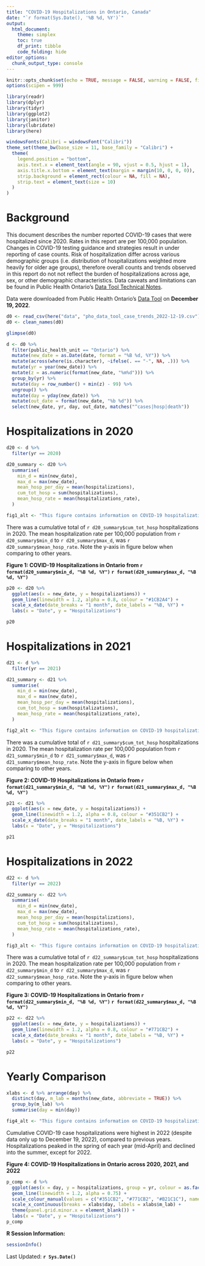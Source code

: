 ```yaml
---
title: "COVID-19 Hospitalizations in Ontario, Canada"
date: "`r format(Sys.Date(), '%B %d, %Y')`"
output:
  html_document:
    theme: simplex
    toc: true
    df_print: tibble
    code_folding: hide
editor_options: 
  chunk_output_type: console
---
```


```r
knitr::opts_chunk$set(echo = TRUE, message = FALSE, warning = FALSE, fig.height = 6, fig.width = 9)
options(scipen = 999)

library(readr)
library(dplyr)
library(tidyr)
library(ggplot2)
library(janitor)
library(lubridate)
library(here)

windowsFonts(Calibri = windowsFont("Calibri"))
theme_set(theme_bw(base_size = 11, base_family = "Calibri") +
  theme(
    legend.position = "bottom",
    axis.text.x = element_text(angle = 90, vjust = 0.5, hjust = 1),
    axis.title.x.bottom = element_text(margin = margin(10, 0, 0, 0)),
    strip.background = element_rect(colour = NA, fill = NA),
    strip.text = element_text(size = 10)
  )
)
```

# Background
This document describes the number reported COVID-19 cases that were hospitalized since 2020. Rates in this report are per 100,000 population. Changes in COVID-19 testing guidance and strategies result in under reporting of case counts. Risk of hospitalization differ across various demographic groups (i.e. distribution of hospitalizations weighted more heavily for older age groups), therefore overall counts and trends observed in this report do not not reflect the burden of hospitalizations across age, sex, or other demographic characteristics. Data caveats and limitations can be found in Public Health Ontario's [Data Tool Technical Notes](https://www.publichealthontario.ca/-/media/data-files/covid-19-data-tool-technical-notes.pdf?la=en). 

Data were downloaded from Public Health Ontario's [Data Tool](https://www.publichealthontario.ca/en/data-and-analysis/infectious-disease/covid-19-data-surveillance/covid-19-data-tool?tab=trends) on **December 19, 2022**. 

```r
d0 <- read_csv(here("data", "pho_data_tool_case_trends_2022-12-19.csv"))
d0 <- clean_names(d0)

glimpse(d0)

d <- d0 %>% 
  filter(public_health_unit == "Ontario") %>% 
  mutate(new_date = as.Date(date, format = "%B %d, %Y")) %>% 
  mutate(across(where(is.character), ~ifelse(. == "-", NA, .))) %>% 
  mutate(yr = year(new_date)) %>% 
  mutate(z = as.numeric(format(new_date, "%m%d"))) %>% 
  group_by(yr) %>% 
  mutate(day = row_number() + min(z) - 99) %>% 
  ungroup() %>% 
  mutate(day = yday(new_date)) %>% 
  mutate(out_date = format(new_date, "%b %d")) %>% 
  select(new_date, yr, day, out_date, matches("^cases|hosp|death")) 

```

# Hospitalizations in 2020
```r
d20 <- d %>% 
  filter(yr == 2020)

d20_summary <- d20 %>% 
  summarise(
    min_d = min(new_date),
    max_d = max(new_date),
    mean_hosp_per_day = mean(hospitalizations),
    cum_tot_hosp = sum(hospitalizations),
    mean_hosp_rate = mean(hospitalizations_rate),
  )

fig1_alt <- "This figure contains information on COVID-19 hospitalizations in 2020 over time. The y-axis is the number of COVID-19 hospitalizations and the x-axis is date. There was a peak in April 2020 and a decline to July 2020 where hospitalizations stayed below 20 per day until mid-September where hospitalization gradually climbed into the end of the year, higher than the peak in April 2020."
```
There was a cumulative total of `r d20_summary$cum_tot_hosp` hospitalizations in 2020. The mean hospitalization rate per 100,000 population from `r d20_summary$min_d` to `r d20_summary$max_d`, was `r d20_summary$mean_hosp_rate`. Note the y-axis in figure below when comparing to other years.

**Figure 1: COVID-19 Hospitalizations in Ontario from `r format(d20_summary$min_d, "%B %d, %Y")` `r format(d20_summary$max_d, "%B %d, %Y")`**
```r
p20 <- d20 %>% 
  ggplot(aes(x = new_date, y = hospitalizations)) +
  geom_line(linewidth = 1.2, alpha = 0.8, colour = "#1CB2A4") +
  scale_x_date(date_breaks = "1 month", date_labels = "%B, %Y") +
  labs(x = "Date", y = "Hospitalizations")

p20
```


# Hospitalizations in 2021
```r
d21 <- d %>% 
  filter(yr == 2021)

d21_summary <- d21 %>% 
  summarise(
    min_d = min(new_date),
    max_d = max(new_date),
    mean_hosp_per_day = mean(hospitalizations),
    cum_tot_hosp = sum(hospitalizations),
    mean_hosp_rate = mean(hospitalizations_rate),
  )

fig2_alt <- "This figure contains information on COVID-19 hospitalizations in 2021 over time. The y-axis is the number of COVID-19 hospitalizations and the x-axis is date. There was a decline in hospitalizations from January 2021 that reached a trough and then grew to peak in mid-April 2021. Hospitalizations declined and remained low from June to August, with a minor rise in the fall of 2021. Then a rapid increase at the end of December 2021."
```
There was a cumulative total of `r d21_summary$cum_tot_hosp` hospitalizations in 2020. The mean hospitalization rate per 100,000 population from `r d21_summary$min_d` to `r d21_summary$max_d`, was `r d21_summary$mean_hosp_rate`. Note the y-axis in figure below when comparing to other years.

**Figure 2: COVID-19 Hospitalizations in Ontario from `r format(d21_summary$min_d, "%B %d, %Y")` `r format(d21_summary$max_d, "%B %d, %Y")`**
```r
p21 <- d21 %>% 
  ggplot(aes(x = new_date, y = hospitalizations)) +
  geom_line(linewidth = 1.2, alpha = 0.8, colour = "#351CB2") +
  scale_x_date(date_breaks = "1 month", date_labels = "%B, %Y") +
  labs(x = "Date", y = "Hospitalizations")

p21
```


# Hospitalizations in 2022
```r
d22 <- d %>% 
  filter(yr == 2022)

d22_summary <- d22 %>% 
  summarise(
    min_d = min(new_date),
    max_d = max(new_date),
    mean_hosp_per_day = mean(hospitalizations),
    cum_tot_hosp = sum(hospitalizations),
    mean_hosp_rate = mean(hospitalizations_rate),
  )

fig3_alt <- "This figure contains information on COVID-19 hospitalizations in 2022 over time. The y-axis is the number of COVID-19 hospitalizations and the x-axis is date. Hospitalizations peaked at over 300 per day in mid-January, then declined until March 2022. Hospitalizations grew again in April 2022 to just above 100 per day and declined again to the year low in June 2022. Hospitalizations grew and remained elevated from July to October 2022. Hospitalizations started to decline in November 2022 into December 2022."
```
There was a cumulative total of `r d22_summary$cum_tot_hosp` hospitalizations in 2020. The mean hospitalization rate per 100,000 population from `r d22_summary$min_d` to `r d22_summary$max_d`, was `r d22_summary$mean_hosp_rate`. Note the y-axis in figure below when comparing to other years.

**Figure 3: COVID-19 Hospitalizations in Ontario from `r format(d22_summary$min_d, "%B %d, %Y")` `r format(d22_summary$max_d, "%B %d, %Y")`**
```r
p22 <- d22 %>% 
  ggplot(aes(x = new_date, y = hospitalizations)) +
  geom_line(linewidth = 1.2, alpha = 0.8, colour = "#771CB2") +
  scale_x_date(date_breaks = "1 month", date_labels = "%B, %Y") +
  labs(x = "Date", y = "Hospitalizations")

p22
```


# Yearly Comparison
```r
xlabs <- d %>% arrange(day) %>% 
  distinct(day, m_lab = months(new_date, abbreviate = TRUE)) %>% 
  group_by(m_lab) %>% 
  summarise(day = min(day))

fig4_alt <- "This figure contains information on COVID-19 hospitalizations across 2020, 2021 and 2022. The y-axis is the number of COVID-19 hospitalizations and the x-axis is date, with each line representing hospitalizations in each year. Hospitalizations peaked in the spring of each year (mid-April) and towards the end of the year (December and January). Hospitalizations were consistently higher in 2022 from the summer to fall period compared to the previous two years."
```
Cumulative COVID-19 case hospitalizations were highest in 2022 (despite data only up to December 19, 2022), compared to previous years. Hospitalizations peaked in the spring of each year (mid-April) and declined into the summer, except for 2022.

**Figure 4: COVID-19 Hospitalizations in Ontario across 2020, 2021, and 2022**
```r
p_comp <- d %>% 
  ggplot(aes(x = day, y = hospitalizations, group = yr, colour = as.factor(yr))) +
  geom_line(linewidth = 1.2, alpha = 0.75) +
  scale_colour_manual(values = c("#351CB2", "#771CB2", "#B21C1C"), name = "Year") +
  scale_x_continuous(breaks = xlabs$day, labels = xlabs$m_lab) +
  theme(panel.grid.minor.x = element_blank()) +
  labs(x = "Date", y = "Hospitalizations")
p_comp
```


**R Session Information:**
```r
sessionInfo()
```


Last Updated: **`r Sys.Date()`**
